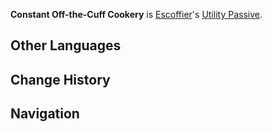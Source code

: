 {{Stub}}
{{Upcoming}}
{{Talent Infobox
|image         = Talent Constant Off-the-Cuff Cookery.png
|character     = Escoffier
|type          = Utility Passive
|info          = 
|scale_att1    = 
|utility1      = 
}}
'''Constant Off-the-Cuff Cookery''' is [[Escoffier]]'s [[Utility Passive]].
<!--
==Gameplay Notes==
*
-->
<!--
==Advanced Properties==
{{Advanced Properties}}
--><!--
==Preview==
{{Preview
|file1 = Constant Off-the-Cuff Cookery
}}
-->
==Other Languages==
{{Other Languages
|en      = Constant Off-the-Cuff Cookery
|zhs     = 
|zhs_rm  = 
|zht     = 
|zht_rm  = 
|zh_tl   = 
|ja      = 
|ja_rm   = 
|ja_tl   = 
|ko      = 
|ko_rm   = 
|ko_tl   = 
|es      = 
|es_tl   = 
|fr      = 
|fr_tl   = 
|ru      = 
|ru_tl   = 
|th      = 
|th_rm   = 
|th_tl   = 
|vi      = 
|vi_tl   = 
|de      = 
|de_tl   = 
|id      = 
|id_tl   = 
|pt      = 
|pt_tl   = 
|tr      = 
|tr_tl   = 
|it      = 
|it_tl   = 
}}

==Change History==
{{Change History|5.6}}

==Navigation==
{{Talent Navbox|Escoffier}}